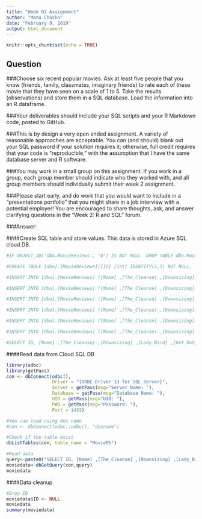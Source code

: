 ```yaml
---
title: "Week 02 Assignment"
author: "Monu Chacko"
date: "February 9, 2019"
output: html_document
---
```


```r
knitr::opts_chunk$set(echo = TRUE)
```

## Question

###Choose six recent popular movies.  Ask at least five people that you know (friends, family, classmates, imaginary friends) to rate each of these movie that they have seen on a scale of 1 to 5.  Take the results (observations) and store them in a SQL database.  Load the information into an R dataframe.

###Your deliverables should include your SQL scripts and your R Markdown code, posted to GitHub.

###This is by design a very open ended assignment.  A variety of reasonable approaches are acceptable.  You can (and should) blank out your SQL password if your solution requires it; otherwise, full credit requires that your code is “reproducible,” with the assumption that I have the same database server and R software.

###You may work in a small group on this assignment.   If you work in a group, each group member should indicate who they worked with, and all group members should individually submit their week 2 assignment.

###Please start early, and do work that you would want to include in a “presentations portfolio” that you might share in a job interview with a potential employer!  You are encouraged to share thoughts, ask, and answer clarifying questions in the “Week 2: R and SQL” forum.


###Answer:

####Create SQL table and store values. This data is stored in Azure SQL cloud DB.

```r
#IF OBJECT_ID('dbo.MovieReviews', 'U') IS NOT NULL  DROP TABLE dbo.MovieReviews; 

#CREATE TABLE [dbo].[MovieReviews]([ID] [int] IDENTITY(1,1) NOT NULL,	[Name] [varchar](150) NOT NULL,	[The_Cleanse] [int] NULL,	[Downsizing] [int] NULL,	[Lady_Bird] [int] NULL,	[Get_Out] [int] NULL,	[The_Shape_of_Water] [int] NULL,	[The_Post] [int] NULL, CONSTRAINT [PK_MovieReviews] PRIMARY KEY CLUSTERED (	[ID] ASC) WITH (STATISTICS_NORECOMPUTE = OFF, IGNORE_DUP_KEY = OFF) ON [PRIMARY]) ON [PRIMARY]

#INSERT INTO [dbo].[MovieReviews] ([Name] ,[The_Cleanse] ,[Downsizing] ,[Lady_Bird] ,[Get_Out] ,[The_Shape_of_Water] ,[The_Post]) VALUES  ('Carlos' ,1 ,4 ,5 ,3 ,3 ,2)

#INSERT INTO [dbo].[MovieReviews] ([Name] ,[The_Cleanse] ,[Downsizing] ,[Lady_Bird] ,[Get_Out] ,[The_Shape_of_Water] ,[The_Post]) VALUES  ('Victoria' ,3 ,4 ,2 ,1 ,2 ,3)

#INSERT INTO [dbo].[MovieReviews] ([Name] ,[The_Cleanse] ,[Downsizing] ,[Lady_Bird] ,[Get_Out] ,[The_Shape_of_Water] ,[The_Post]) VALUES  ('John' ,2 ,3 ,5 ,4 ,2 ,1)

#INSERT INTO [dbo].[MovieReviews] ([Name] ,[The_Cleanse] ,[Downsizing] ,[Lady_Bird] ,[Get_Out] ,[The_Shape_of_Water] ,[The_Post]) VALUES  ('Ahmed' ,5 ,2 ,5 ,3 ,1 ,3)

#INSERT INTO [dbo].[MovieReviews] ([Name] ,[The_Cleanse] ,[Downsizing] ,[Lady_Bird] ,[Get_Out] ,[The_Shape_of_Water] ,[The_Post]) VALUES  ('Paul' ,4 ,2 ,4 ,3 ,2 ,1)

#INSERT INTO [dbo].[MovieReviews] ([Name] ,[The_Cleanse] ,[Downsizing] ,[Lady_Bird] ,[Get_Out] ,[The_Shape_of_Water] ,[The_Post]) VALUES  ('Lou' ,5 ,4 ,4 ,3 ,2 ,4)

#SELECT ID, [Name] ,[The_Cleanse] ,[Downsizing] ,[Lady_Bird] ,[Get_Out] ,[The_Shape_of_Water] ,[The_Post] FROM [dbo].[MovieReviews]

```


####Read data from Cloud SQL DB 



```r
library(odbc)
library(getPass)
con <- dbConnect(odbc(),
                 Driver = "{ODBC Driver 13 for SQL Server}",
                 Server = getPass(msg="Server Name: "),
                 Database = getPass(msg="Database Name: "),
                 UID = getPass(msg="UID: "),
                 PWD = getPass(msg="Password: "),
                 Port = 1433)

#You can load using dns name
#con <- dbConnect(odbc::odbc(), "dnsname")

#Check if the table exist
dbListTables(con, table_name = "MovieR%")

#Read data
query<-paste0("SELECT ID, [Name] ,[The_Cleanse] ,[Downsizing] ,[Lady_Bird] ,[Get_Out] ,[The_Shape_of_Water] ,[The_Post] FROM [dbo].[MovieReviews]")
moviedata<-dbGetQuery(con,query)
moviedata

```


####Data cleanup

```r
#Drop ID
moviedata$ID <- NULL
moviedata
summary(moviedata)
```

